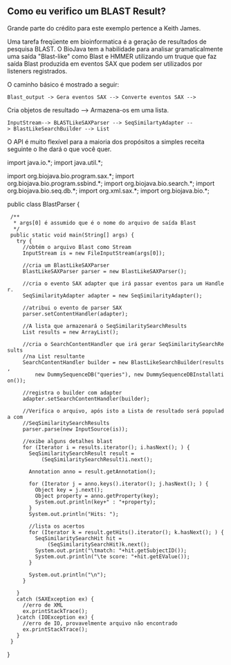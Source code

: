 == Como eu verifico um BLAST Result? ==
Grande parte do crédito para este exemplo pertence a Keith James.

Uma tarefa freqüente em bioinformatica é a geração de resultados de pesquisa BLAST. O BioJava tem a habilidade para analisar gramaticalmente uma saída "Blast-like" como Blast e HMMER utilizando um truque que faz saída Blast produzida em eventos SAX que podem ser utilizados por listeners registrados.

O caminho básico é mostrado a seguir:

 Blast_output -> Gera eventos SAX --> Converte eventos SAX --> 
Cria objetos de resultado --> Armazena-os em uma lista.

 InputStream--> BLASTLikeSAXParser --> SeqSimilartyAdapter --> BlastLikeSearchBuilder --> List

O API é muito flexível para a maioria dos propósitos a simples receita seguinte o lhe dará o que você quer.

<java>
import java.io.*;
import java.util.*;

import org.biojava.bio.program.sax.*;
import org.biojava.bio.program.ssbind.*;
import org.biojava.bio.search.*;
import org.biojava.bio.seq.db.*;
import org.xml.sax.*;
import org.biojava.bio.*;

public class BlastParser {
  /**
   * args[0] é assumido que é o nome do arquivo de saída Blast
   */
  public static void main(String[] args) {
    try {
      //obtém o arquivo Blast como Stream
      InputStream is = new FileInputStream(args[0]);

      //cria um BlastLikeSAXParser
      BlastLikeSAXParser parser = new BlastLikeSAXParser();

      //cria o evento SAX adapter que irá passar eventos para um Handler.
      SeqSimilarityAdapter adapter = new SeqSimilarityAdapter();

      //atribui o evento de parser SAX
      parser.setContentHandler(adapter);

      //A lista que armazenará o SeqSimilaritySearchResults
      List results = new ArrayList();

      //cria o SearchContentHandler que irá gerar SeqSimilaritySearchResults
      //na List resultante
      SearchContentHandler builder = new BlastLikeSearchBuilder(results,
          new DummySequenceDB("queries"), new DummySequenceDBInstallation());

      //registra o builder com adapter
      adapter.setSearchContentHandler(builder);

      //Verifica o arquivo, após isto a Lista de resultado será populada com      
      //SeqSimilaritySearchResults
      parser.parse(new InputSource(is));

      //exibe alguns detalhes blast 
      for (Iterator i = results.iterator(); i.hasNext(); ) {
        SeqSimilaritySearchResult result =
            (SeqSimilaritySearchResult)i.next();

        Annotation anno = result.getAnnotation();

        for (Iterator j = anno.keys().iterator(); j.hasNext(); ) {
          Object key = j.next();
          Object property = anno.getProperty(key);
          System.out.println(key+" : "+property);
        }
        System.out.println("Hits: ");

        //lista os acertos
        for (Iterator k = result.getHits().iterator(); k.hasNext(); ) {
          SeqSimilaritySearchHit hit =
              (SeqSimilaritySearchHit)k.next();
          System.out.print("\tmatch: "+hit.getSubjectID());
          System.out.println("\te score: "+hit.getEValue());
        }

        System.out.println("\n");
      }

    }
    catch (SAXException ex) {
      //erro de XML
      ex.printStackTrace();
    }catch (IOException ex) {
      //erro de IO, provavelmente arquivo não encontrado
      ex.printStackTrace();
    }
  }
}
</java>
